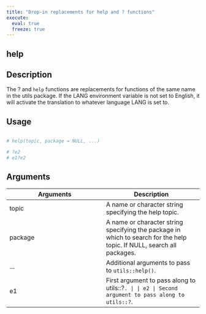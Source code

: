 ```yaml
---
title: "Drop-in replacements for help and ? functions"
execute:
  eval: true
  freeze: true
---
```


## help

## Description
The ? and `help` functions are replacements for functions of the same name in the utils package. If the LANG environment variable is not set to English, it will activate the translation to whatever language LANG is set to.


## Usage
```r

# help(topic, package = NULL, ...)

# ?e2
# e1?e2
```

## Arguments
|Arguments|Description|
|---|---|
| topic | A name or character string specifying the help topic. |
| package | A name or character string specifying the package in which to search for the help topic. If NULL, search all packages. |
| ... | Additional arguments to pass to `utils::help()`. |
| e1 | First argument to pass along to utils::?``. |
| e2 | Second argument to pass along to utils::?``. |







